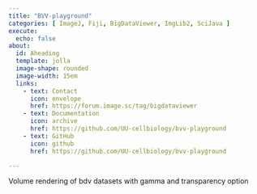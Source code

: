 ```yaml
---
title: "BVV-playground"
categories: [ ImageJ, Fiji, BigDataViewer, ImgLib2, SciJava ]
execute:
  echo: false
about:
  id: Aheading
  template: jolla
  image-shape: rounded
  image-width: 15em
  links:
    - text: Contact
      icon: envelope
      href: https://forum.image.sc/tag/bigdataviewer
    - text: Documentation
      icon: archive
      href: https://github.com/UU-cellbiology/bvv-playground
    - text: GitHub
      icon: github
      href: https://github.com/UU-cellbiology/bvv-playground

---
```


::: {.alignleft}

Volume rendering of bdv datasets with gamma and transparency option

:::
